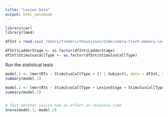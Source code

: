 ```yaml
---
title: "Lesion Data"
output: html_notebook
---
```




```r
library(car)
library(lme4)

```

```r

dfInt = read.csv('/Users/frederictheunissen/Code/zebra-finch-memory-lesions/zf_data/dataInt')

dfInt$LadderStage <- as.factor(dfInt$LadderStage)
dfInt$StimulusCallType <- as.factor(dfInt$StimulusCallType)
```

Run the statistical tests

```r

model.1 <- lmer(RTs ~ StimulusCallType + (1 | Subject), data = dfInt, subset = (dfInt$LadderStage == 'DCvsDC_6v6_d2') | (dfInt$LadderStage == 'SovsSo_8v8_d2') )
summary(model.1)

model.2 <- lmer(RTs ~ StimulusCallType + LesionStage + StimulusCallType:LesionStage + (LesionStage | Subject), data = dfInt, subset = (dfInt$LadderStage == 'DCvsDC_6v6_d2') | (dfInt$LadderStage == 'SovsSo_8v8_d2'))
summary(model.2)


# Test whether lesion had an effect on response time
anova(model.1, model.2)

```
